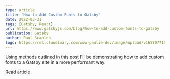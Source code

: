 ```yaml
---
type: article
title: 'How to Add Custom Fonts to Gatsby'
date: 2022-03-31
tags: [Gatsby, React]
url: https://www.gatsbyjs.com/blog/how-to-add-custom-fonts-to-gatsby
publication: Gatsby
author: Paul Scanlon
logo: https://res.cloudinary.com/www-paulie-dev/image/upload/v1658077182/paulie.dev/Logos/gatsby-logo_dgbkjm.png
---
```


Using methods outlined in this post I'll be demonstrating how to add custom fonts to a Gatsby site in a more performant
way.

<MarkdownCtaLink href="https://www.gatsbyjs.com/blog/how-to-add-custom-fonts-to-gatsby">Read article</MarkdownCtaLink>
